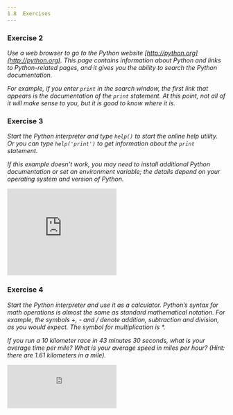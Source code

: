 ```yaml
---
1.8  Exercises
---
```

### Exercise 2  
*Use a web browser to go to the Python website [http://python.org](http://python.org). This page contains information about Python and links to Python-related pages, and it gives you the ability to search the Python documentation.*

*For example, if you enter `print` in the search window, the first link that appears is the documentation of the `print` statement. At this point, not all of it will make sense to you, but it is good to know where it is.*

### Exercise 3  
*Start the Python interpreter and type `help()` to start the online help utility. Or you can type `help('print')` to get information about the `print` statement.*

*If this example doesn’t work, you may need to install additional Python documentation or set an environment variable; the details depend on your operating system and version of Python.*
<div>
  <iframe src="https://trinket.io/embed/python3/2dcf9c33d6?toggleCode=true&runOption=console&runMode=console" width="50%" height="200" frameborder="0" marginwidth="0" marginheight="0" allowfullscreen></iframe>
</div>

### Exercise 4  
*Start the Python interpreter and use it as a calculator. Python’s syntax for math operations is almost the same as standard mathematical notation. For example, the symbols +, - and / denote addition, subtraction and division, as you would expect. The symbol for multiplication is \*.*

*If you run a 10 kilometer race in 43 minutes 30 seconds, what is your average time per mile? What is your average speed in miles per hour? (Hint: there are 1.61 kilometers in a mile).*

<div>
  <iframe src="https://trinket.io/embed/console/52413a762e" width="50%" height="100" frameborder="0" marginwidth="0" marginheight="0" allowfullscreen></iframe>
</div>